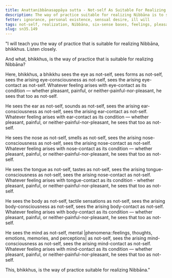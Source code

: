 ```yaml
---
title: Anattanibbānasappāya sutta - Not-self As Suitable For Realizing Nibbāna
description: The way of practice suitable for realizing Nibbāna is to see the six sense bases and their objects as not-self.
fetter: ignorance, personal existence, sensual desire, ill will
tags: not-self, realization, Nibbāna, six-sense bases, feelings, pleasant, painful, neither-painful-nor-pleasant, sn, sn35-44, sn35
slug: sn35.149
---
```


"I will teach you the way of practice that is suitable for realizing Nibbāna, bhikkhus. Listen closely.

And what, bhikkhus, is the way of practice that is suitable for realizing Nibbāna?

Here, bhikkhus, a bhikkhu sees the eye as not-self, sees forms as not-self, sees the arising eye-consciousness as not-self, sees the arising eye-contact as not-self. Whatever feeling arises with eye-contact as its condition — whether pleasant, painful, or neither-painful-nor-pleasant, he sees that too as not-self.

He sees the ear as not-self, sounds as not-self, sees the arising ear-consciousness as not-self, sees the arising ear-contact as not-self. Whatever feeling arises with ear-contact as its condition — whether pleasant, painful, or neither-painful-nor-pleasant, he sees that too as not-self.

He sees the nose as not-self, smells as not-self, sees the arising nose-consciousness as not-self, sees the arising nose-contact as not-self. Whatever feeling arises with nose-contact as its condition — whether pleasant, painful, or neither-painful-nor-pleasant, he sees that too as not-self.

He sees the tongue as not-self, tastes as not-self, sees the arising tongue-consciousness as not-self, sees the arising nose-contact as not-self. Whatever feeling arises with tongue-contact as its condition - whether pleasant, painful, or neither-painful-nor-pleasant, he sees that too as not-self. 

He sees the body as not-self, tactile sensations as not-self, sees the arising body-consciousness as not-self, sees the arising body-contact as not-self. Whatever feeling arises with body-contact as its condition — whether pleasant, painful, or neither-painful-nor-pleasant, he sees that too as not-self.

He sees the mind as not-self, mental |phenomena::feelings, thoughts, emotions, memories, and perceptions| as not-self, sees the arising mind-consciousness as not-self, sees the arising mind-contact as not-self. Whatever feeling arises with mind-contact as its condition — whether pleasant, painful, or neither-painful-nor-pleasant, he sees that too as not-self.

This, bhikkhus, is the way of practice suitable for realizing Nibbāna."